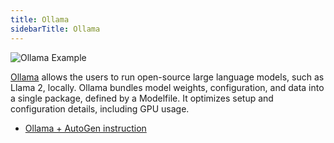 ```yaml
---
title: Ollama
sidebarTitle: Ollama
---
```


![Ollama Example](img/ecosystem-ollama.png)

[Ollama](https://ollama.com/) allows the users to run open-source large language models, such as Llama 2, locally. Ollama bundles model weights, configuration, and data into a single package, defined by a Modelfile. It optimizes setup and configuration details, including GPU usage.

- [Ollama + AutoGen instruction](https://ollama.ai/blog/openai-compatibility)
